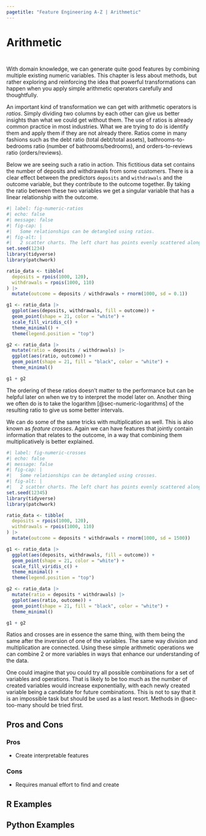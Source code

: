 ```yaml
---
pagetitle: "Feature Engineering A-Z | Arithmetic"
---
```


# Arithmetic {#sec-numeric-arithmetic}

::: {style="visibility: hidden; height: 0px;"}
## Arithmetic
:::

With domain knowledge, we can generate quite good features by combining multiple existing numeric variables. This chapter is less about methods, but rather exploring and reinforcing the idea that powerful transformations can happen when you apply simple arithmetic operators carefully and thoughtfully.

An important kind of transformation we can get with arithmetic operators is *ratios*. Simply dividing two columns by each other can give us better insights than what we could get without them. The use of ratios is already common practice in most industries. What we are trying to do is identify them and apply them if they are not already there. Ratios come in many fashions such as the debt ratio (total debt/total assets), bathrooms-to-bedrooms ratio (number of bathrooms/bedrooms), and orders-to-reviews ratio (orders/reviews).

Below we are seeing such a ratio in action. This fictitious data set contains the number of deposits and withdrawals from some customers. There is a clear effect between the predictors `deposits` and `withdrawals` and the outcome variable, but they contribute to the outcome together. By taking the ratio between these two variables we get a singular variable that has a linear relationship with the outcome.

```r
#| label: fig-numeric-ratios
#| echo: false
#| message: false
#| fig-cap: |
#|   Some relationships can be detangled using ratios.
#| fig-alt: |
#|   2 scatter charts. The left chart has points evenly scattered along the x (deposits) and y (withdrawals) axis. A color scale is used to indicate the outcome variable, which appears to have high values when deposits are high and withdrawals are low. The right chart shows the ratio of these two variables plotted along the x-axis and the outcome plotted along the y-axis. They appear to follow each other linearly with some noise.
set.seed(1234)
library(tidyverse)
library(patchwork)

ratio_data <- tibble(
  deposits = rpois(1000, 120),
  withdrawals = rpois(1000, 110)
) |>
  mutate(outcome = deposits / withdrawals + rnorm(1000, sd = 0.1)) 

g1 <- ratio_data |>
  ggplot(aes(deposits, withdrawals, fill = outcome)) +
  geom_point(shape = 21, color = "white") +
  scale_fill_viridis_c() +
  theme_minimal() +
  theme(legend.position = "top")

g2 <- ratio_data |>
  mutate(ratio = deposits / withdrawals) |>
  ggplot(aes(ratio, outcome)) +
  geom_point(shape = 21, fill = "black", color = "white") +
  theme_minimal()

g1 + g2
```

The ordering of these ratios doesn't matter to the performance but can be helpful later on when we try to interpret the model later on. Another thing we often do is to take the logarithm [@sec-numeric-logarithms] of the resulting ratio to give us some better intervals.

We can do some of the same tricks with multiplication as well. This is also known as *feature crosses*. Again we can have features that jointly contain information that relates to the outcome, in a way that combining them multiplicatively is better explained.

```r
#| label: fig-numeric-crosses
#| echo: false
#| message: false
#| fig-cap: |
#|   Some relationships can be detangled using crosses.
#| fig-alt: |
#|   2 scatter charts. The left chart has points evenly scattered along the x (deposits) and y (withdrawals) axis. A color scale is used to indicate the outcome variable, which appears to have high values when deposits are high and withdrawals are high. The right chart shows the ratio of these two variables plotted along the x-axis and the outcome plotted along the y-axis. They appear to follow each other linearly with some noise.
set.seed(12345)
library(tidyverse)
library(patchwork)

ratio_data <- tibble(
  deposits = rpois(1000, 120),
  withdrawals = rpois(1000, 110)
) |>
  mutate(outcome = deposits * withdrawals + rnorm(1000, sd = 1500)) 

g1 <- ratio_data |>
  ggplot(aes(deposits, withdrawals, fill = outcome)) +
  geom_point(shape = 21, color = "white") +
  scale_fill_viridis_c() +
  theme_minimal() +
  theme(legend.position = "top")

g2 <- ratio_data |>
  mutate(ratio = deposits * withdrawals) |>
  ggplot(aes(ratio, outcome)) +
  geom_point(shape = 21, fill = "black", color = "white") +
  theme_minimal()

g1 + g2
```

Ratios and crosses are in essence the same thing, with them being the same after the inversion of one of the variables. The same way division and multiplication are connected. Using these simple arithmetic operations we can combine 2 or more variables in ways that enhance our understanding of the data. 

One could imagine that you could try all possible combinations for a set of variables and operations. That is likely to be too much as the number of created variables would increase exponentially, with each newly created variable being a candidate for future combinations. This is not to say that it is an impossible task but should be used as a last resort. Methods in @sec-too-many should be tried first.

## Pros and Cons

### Pros

- Create interpretable features

### Cons

- Requires manual effort to find and create

## R Examples

## Python Examples

